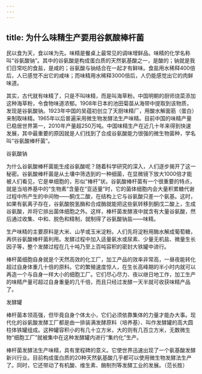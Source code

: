 ```yaml
---
---
---
```

title: 为什么味精生产要用谷氨酸棒杆菌
---






民以食为天，食以味为先。味精是餐桌上最常见的调味增鲜品。味精的化学名称叫“谷氨酸钠”。其中的谷氨酸是构成蛋白质的天然氨基酸之一，是酸的；钠就是我们日常吃的食盐，是咸的；谷氨酸与钠结合在一起才有鲜味。食盐用水稀释400倍后，人已感觉不出它的咸味；而味精用水稀释3000倍后，人仍能感觉出它的肉鲜味道。

其实，古代就有味精了，只是不叫味精，而是叫海草粉。中国明朝的厨师烧菜添加这种海草粉，令食物味道浓郁。1908年日本的池田菊苗从海带中提取到该物质，发现是谷氨酸钠。1923年中国的吴蕴初创立了天厨味精厂，用酸水解面筋（蛋白）来制取味精。1965年以后普遍采用微生物发酵法生产味精。目前中国的味精产量已稳居世界第一，2010年产量超250万吨。中国味精生产在近几十年来得到快速发展，其中最重要的原因就是人们找到了合成谷氨酸能力很强的微生物菌种，学名叫“谷氨酸棒杆菌”。

谷氨酸钠



为什么谷氨酸棒杆菌能生成谷氨酸呢？随着科学研究的深入，人们逐步揭开了这一秘密。谷氨酸棒杆菌是从土壤中筛选到的一种细菌，在显微镜下放大1000倍才能被人们看见，它是单细胞的，形似“棒杆”状。谷氨酸棒杆菌有一个很重要的特点，就是当培养基中的“生物素”含量在“亚适量”时，它的菌体细胞内会大量积累糖代谢过程中所产生的中间物——酮戊二酸，在结构上它与谷氨酸只差一个氨基。这时，如果有氨离子存在，谷氨酸脱氢酶和合成酶就能把这些氨转移到酮戊二酸上，生成谷氨酸，并将它排出菌体细胞之外。这样，棒杆菌发酵液中就含有大量谷氨酸，然后通过收集、中和、脱色和精制，就制得了谷氨酸钠盐——味精。

生产味精的主要原料是大米、山芋或玉米淀粉。人们先将淀粉用酶水解成葡萄糖，再供谷氨酸棒杆菌利用。发酵过程中加入适量氨水或尿素、少量无机盐、微量生长因子等，整个发酵过程在几十吨乃至上百吨容积的密封大铁罐中进行。

棒杆菌细胞自身就是个天然高效的化工厂，加工产品的效率非常高，一昼夜能转化超过自身体重几十倍的原料。它的繁殖速度惊人，在生长高峰期的半小时内就可以再造一个与自身一样大小的细胞工厂。它们尽心尽力、夜以继日地工作，加工生产的味精产量可超过自身重量的几千倍，而且只经过发酵一天半就可收获味精产品了。

发酵罐



棒杆菌本领高强，但毕竟自身个体太小，它们必须依靠集体的力量才能办大事。现代化的谷氨酸发酵工厂都是由一排装满发酵原料（培养基）、叫作发酵罐的高大圆柱体铁罐组成。这种罐容积小的有几十立方米，大的则有几百立方米，无数微生物“细胞工厂”就被集中在这种发酵罐内进行“集约化”生产。

棒杆菌发酵法生产味精，具有里程碑的意义。它使世界迅速出现了一个氨基酸发酵新兴行业。目前构成蛋白质的20种天然氨基酸几乎都可以使用微生物发酵法生产了。同时，它还带动了有机酸、维生素、酶制剂等发酵工业的发展。（范长胜）